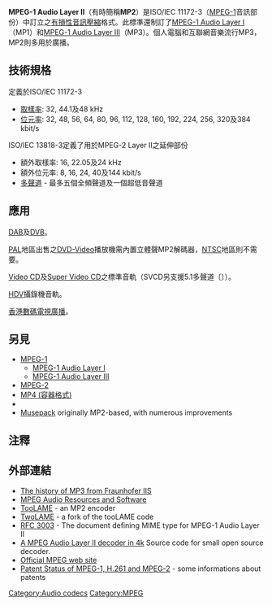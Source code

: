{{noteTA
|G1=Communication
}}
{{Not|MPEG-2}}
'''MPEG-1 Audio Layer II'''（有時簡稱'''MP2'''）是ISO/IEC 11172-3（[[MPEG-1|MPEG-1]]音訊部份）中訂立之[[有损数据压缩|有損性]][[音訊壓縮|音訊壓縮]]格式。此標準還制訂了[[MPEG-1_Audio_Layer_I|MPEG-1 Audio Layer I]]（MP1）和[[MP3|MPEG-1 Audio Layer III]]（MP3）。個人電腦和互聯網音樂流行MP3，MP2則多用於廣播。

== 技術規格 ==

定義於ISO/IEC 11172-3

*[[取樣率|取樣率]]: 32, 44.1及48 kHz
*[[位元率|位元率]]: 32, 48, 56, 64, 80, 96, 112, 128, 160, 192, 224, 256, 320及384 kbit/s

ISO/IEC 13818-3定義了用於MPEG-2 Layer II之延伸部份

*額外取樣率: 16, 22.05及24 kHz
*額外位元率: 8, 16, 24, 40及144 kbit/s
*[[MPEG_Multichannel|多聲道]] - 最多五個全頻聲道及一個超低音聲道

==應用==
[[DAB|DAB]]及[[DVB|DVB]]。

[[PAL制式|PAL]]地區出售之[[DVD-Video|DVD-Video]]播放機需內置立體聲MP2解碼器，[[NTSC|NTSC]]地區則不需要。

[[Video_CD|Video CD]]及[[Super_Video_CD|Super Video CD]]之標準音軌（SVCD另支援5.1多聲道〔{{link-en|MPEG Multichannel|MPEG Multichannel}}〕）。

[[HDV|HDV]]攝錄機音軌。

[[香港數碼地面電視廣播#技術標準|香港數碼電視廣播]]。

==另見==
* [[MPEG-1|MPEG-1]]
** [[MPEG-1_Audio_Layer_I|MPEG-1 Audio Layer I]]
** [[MP3|MPEG-1 Audio Layer III]]
* [[MPEG-2|MPEG-2]]
* [[MPEG-4_Part_14|MP4 (容器格式)]]
* {{link-en|MPEG 基礎串流|Elementary stream}}
* [[Musepack|Musepack]] originally MP2-based, with numerous improvements

==注釋==
{{reflist}}

==外部連結==
* [https://web.archive.org/web/20070430233709/http://www.iis.fraunhofer.de/fhg/iis/EN/bf/amm/mp3history/index.jsp The history of MP3 from Fraunhofer IIS]
* [https://web.archive.org/web/20021214015841/http://www.mpeg.org/MPEG/audio.html MPEG Audio Resources and Software]
* [http://toolame.sourceforge.net/ TooLAME] {{Wayback|url=http://toolame.sourceforge.net/ |date=20201026032044 }} - an MP2 encoder
* [http://www.twolame.org/ TwoLAME] {{Wayback|url=http://www.twolame.org/ |date=20201125173627 }} - a fork of the tooLAME code
* [http://www.faqs.org/rfcs/rfc3003.html RFC 3003] {{Wayback|url=http://www.faqs.org/rfcs/rfc3003.html |date=20200927173739 }} - The document defining MIME type for MPEG-1 Audio Layer II
* [https://web.archive.org/web/20090214074004/http://keyj.s2000.ws/?p=50 A MPEG Audio Layer II decoder in 4k] Source code for small open source decoder.
* [https://web.archive.org/web/20081109215716/http://www.chiariglione.org/mpeg/ Official MPEG web site]
* [http://www.kuro5hin.org/story/2008/7/18/232618/312 Patent Status of MPEG-1, H.261 and MPEG-2] {{Wayback|url=http://www.kuro5hin.org/story/2008/7/18/232618/312 |date=20080916215441 }} - some informations about patents

{{Compression Formats}}

[[Category:Audio_codecs|Category:Audio codecs]]
[[Category:MPEG|Category:MPEG]]